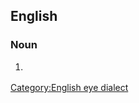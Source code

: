 ==English==

===Noun===
{{head|en|noun}}
# {{label|en|chiefly|humorous}} {{eye dialect of|education|lang=en}}

[[Category:English eye dialect]]